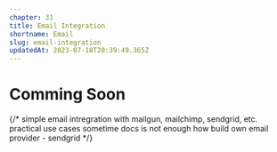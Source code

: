 ```yaml
---
chapter: 31
title: Email Integration
shortname: Email
slug: email-integration
updatedAt: 2023-07-18T20:39:49.365Z
---
```



# Comming Soon

{/* 
    simple email intregration with mailgun, mailchimp, sendgrid, etc.
    practical use cases
    sometime docs is not enough
    how build own email provider - sendgrid
*/}